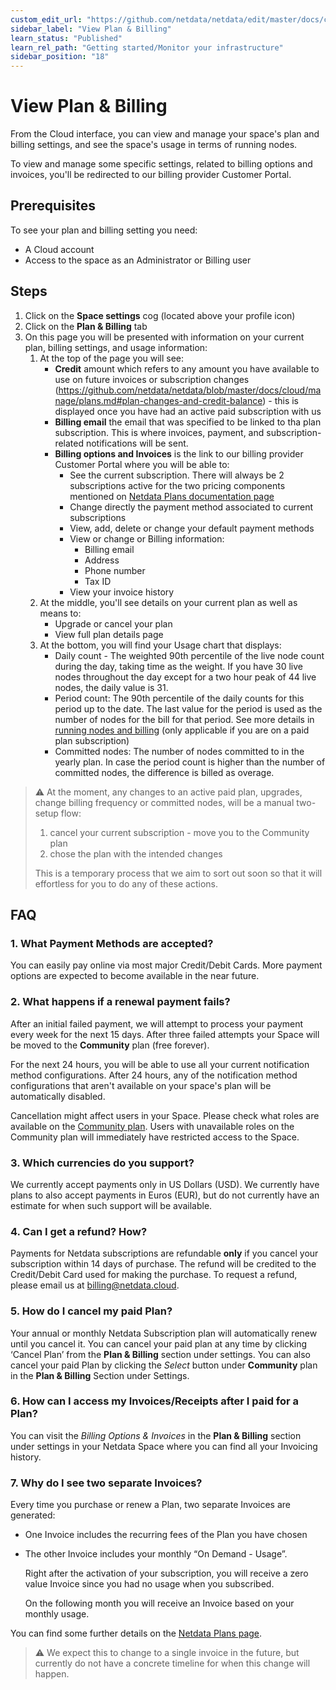 ```yaml
---
custom_edit_url: "https://github.com/netdata/netdata/edit/master/docs/cloud/manage/view-plan-billing.md"
sidebar_label: "View Plan & Billing"
learn_status: "Published"
learn_rel_path: "Getting started/Monitor your infrastructure"
sidebar_position: "18"
---
```

# View Plan & Billing

From the Cloud interface, you can view and manage your space's plan and billing settings, and see the space's usage in terms of running nodes.

To view and manage some specific settings, related to billing options and invoices, you'll be redirected to our billing provider Customer Portal.

## Prerequisites

To see your plan and billing setting you need:

- A Cloud account
- Access to the space as an Administrator or Billing user

## Steps

1. Click on the **Space settings** cog (located above your profile icon)
1. Click on the **Plan & Billing** tab
1. On this page you will be presented with information on your current plan, billing settings, and usage information:
   1. At the top of the page you will see:
      - **Credit** amount which refers to any amount you have available to use on future invoices or subscription changes (<https://github.com/netdata/netdata/blob/master/docs/cloud/manage/plans.md#plan-changes-and-credit-balance>) - this is displayed once you have had an active paid subscription with us
      - **Billing email** the email that was specified to be linked to tha plan subscription. This is where invoices, payment, and subscription-related notifications will be sent.
      - **Billing options and Invoices** is the link to our billing provider Customer Portal where you will be able to:
         - See the current subscription. There will always be 2 subscriptions active for the two pricing components mentioned on [Netdata Plans documentation page](/docs/getting-started/monitor-your-infrastructure/netdata-plans#plans)
         - Change directly the payment method associated to current subscriptions
         - View, add, delete or change your default payment methods
         - View or change or Billing information:
            - Billing email
            - Address
            - Phone number
            - Tax ID
         - View your invoice history
   1. At the middle, you'll see details on your current plan as well as means to:
      - Upgrade or cancel your plan
      - View full plan details page
   1. At the bottom, you will find your Usage chart that displays:
      - Daily count - The weighted 90th percentile of the live node count during the day, taking time as the weight. If you have 30 live nodes throughout the day
      except for a two hour peak of 44 live nodes, the daily value is 31.
      - Period count: The 90th percentile of the daily counts for this period up to the date. The last value for the period is used as the number of nodes for the bill for that period. See more details in [running nodes and billing](/docs/getting-started/monitor-your-infrastructure/netdata-plans#running-nodes-and-billing) (only applicable if you are on a paid plan subscription)
      - Committed nodes: The number of nodes committed to in the yearly plan. In case the period count is higher than the number of committed nodes, the difference is billed as overage.

> ⚠️ At the moment, any changes to an active paid plan, upgrades, change billing frequency or committed nodes, will be a manual two-setup flow:
>
> 1. cancel your current subscription - move you to the Community plan
> 2. chose the plan with the intended changes
>
> This is a temporary process that we aim to sort out soon so that it will effortless for you to do any of these actions.

## FAQ

### 1. What Payment Methods are accepted?

You can easily pay online via most major Credit/Debit Cards. More payment options are expected to become available in the near future.

### 2. What happens if a renewal payment fails?

After an initial failed payment, we will attempt to process your payment every week for the next 15 days. After three failed attempts your Space will be moved to the **Community** plan (free forever).

For the next 24 hours, you will be able to use all your current notification method configurations. After 24 hours, any of the notification method configurations that aren't available on your space's plan will be automatically disabled.

Cancellation might affect users in your Space. Please check what roles are available on the [Community plan](/docs/getting-started/monitor-your-infrastructure/netdata-plans#areas-impacted-by-plans). Users with unavailable roles on the Community plan will immediately have restricted access to the Space.

### 3. Which currencies do you support?

We currently accept payments only in US Dollars (USD). We currently have plans to also accept payments in Euros (EUR), but do not currently have an estimate for when such support will be available.

### 4. Can I get a refund? How?

Payments for Netdata subscriptions are refundable **only** if you cancel your subscription within 14 days of purchase. The refund will be credited to the Credit/Debit Card used for making the purchase. To request a refund, please email us at [billing@netdata.cloud](mailto:billing@netdata.cloud).

### 5. How do I cancel my paid Plan?

Your annual or monthly Netdata Subscription plan will automatically renew until you cancel it. You can cancel your paid plan at any time by clicking ‘Cancel Plan’ from the **Plan & Billing** section under settings. You can also cancel your paid Plan by clicking the _Select_ button under **Community** plan in the **Plan & Billing** Section under Settings.

### 6. How can I access my Invoices/Receipts after I paid for a Plan?

You can visit the _Billing Options & Invoices_ in the **Plan & Billing** section under settings in your Netdata Space where you can find all your Invoicing history.

### 7. Why do I see two separate Invoices?

Every time you purchase or renew a Plan, two separate Invoices are generated:

- One Invoice includes the recurring fees of the Plan you have chosen

- The other Invoice includes your monthly “On Demand - Usage”.

  Right after the activation of your subscription, you will receive a zero value Invoice since you had no usage when you subscribed.
  
  On the following month you will receive an Invoice based on your monthly usage.

You can find some further details on the [Netdata Plans page](/docs/getting-started/monitor-your-infrastructure/netdata-plans#plans).

> ⚠️ We expect this to change to a single invoice in the future, but currently do not have a concrete timeline for when this change will happen.
